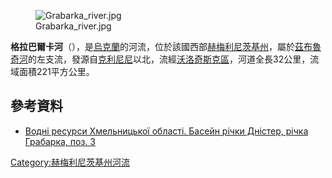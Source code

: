 [[Image:Grabarka_river.jpg|right]]

'''格拉巴爾卡河'''（{{lang-uk|Грабарка}}），是[[烏克蘭|烏克蘭]]的河流，位於該國西部[[赫梅利尼茨基州|赫梅利尼茨基州]]，屬於[[茲布魯奇河|茲布魯奇河]]的左支流，發源自[[克利尼尼|克利尼尼]]以北，流經[[沃洛奇斯克區|沃洛奇斯克區]]，河道全長32公里，流域面積221平方公里。

==參考資料==
* [https://web.archive.org/web/20160304131721/http://vodgosp.km.ua/water-resources.php Водні ресурси Хмельницької області. Басейн річки Дністер, річка Грабарка, поз. 3]

{{DEFAULTSORT:Грабарка (притока Збруча)}}
[[Category:赫梅利尼茨基州河流|Category:赫梅利尼茨基州河流]]


{{Ukraine-river-stub}}